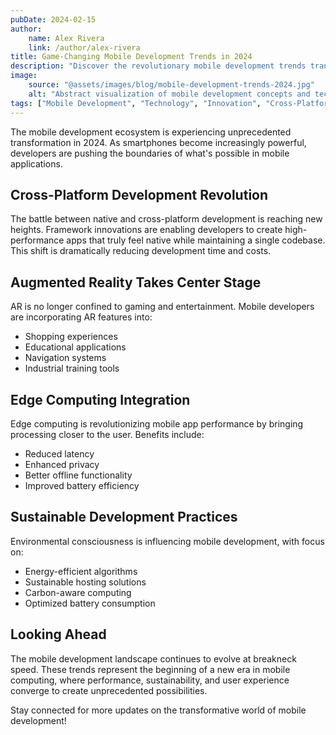 ```yaml
---
pubDate: 2024-02-15
author:
    name: Alex Rivera
    link: /author/alex-rivera
title: Game-Changing Mobile Development Trends in 2024
description: "Discover the revolutionary mobile development trends transforming app creation in 2024. From cross-platform solutions to emerging technologies, learn what's driving the future of mobile applications."
image:
    source: "@assets/images/blog/mobile-development-trends-2024.jpg"
    alt: "Abstract visualization of mobile development concepts and technologies"
tags: ["Mobile Development", "Technology", "Innovation", "Cross-Platform", "Mobile Apps"]
---
```


The mobile development ecosystem is experiencing unprecedented transformation in 2024. As smartphones become increasingly powerful, developers are pushing the boundaries of what's possible in mobile applications.

## Cross-Platform Development Revolution

The battle between native and cross-platform development is reaching new heights. Framework innovations are enabling developers to create high-performance apps that truly feel native while maintaining a single codebase. This shift is dramatically reducing development time and costs.

## Augmented Reality Takes Center Stage

AR is no longer confined to gaming and entertainment. Mobile developers are incorporating AR features into:

- Shopping experiences
- Educational applications
- Navigation systems
- Industrial training tools

## Edge Computing Integration

Edge computing is revolutionizing mobile app performance by bringing processing closer to the user. Benefits include:

- Reduced latency
- Enhanced privacy
- Better offline functionality
- Improved battery efficiency

## Sustainable Development Practices

Environmental consciousness is influencing mobile development, with focus on:

- Energy-efficient algorithms
- Sustainable hosting solutions
- Carbon-aware computing
- Optimized battery consumption

## Looking Ahead

The mobile development landscape continues to evolve at breakneck speed. These trends represent the beginning of a new era in mobile computing, where performance, sustainability, and user experience converge to create unprecedented possibilities.

Stay connected for more updates on the transformative world of mobile development!
